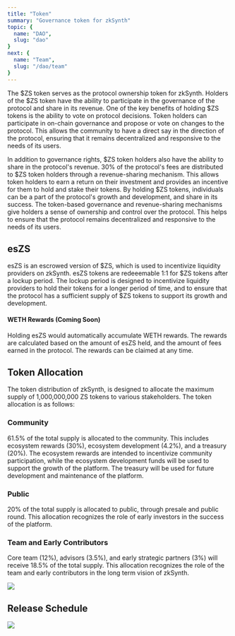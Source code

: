 ```yaml
---
title: "Token"
summary: "Governance token for zkSynth"
topic: {
  name: "DAO",
  slug: "dao"
}
next: {
  name: "Team",
  slug: "/dao/team"   
}
---
```


The $ZS token serves as the protocol ownership token for zkSynth. Holders of the $ZS token have the ability to participate in the governance of the protocol and share in its revenue.
One of the key benefits of holding $ZS tokens is the ability to vote on protocol decisions. Token holders can participate in on-chain governance and propose or vote on changes to the protocol. This allows the community to have a direct say in the direction of the protocol, ensuring that it remains decentralized and responsive to the needs of its users.

In addition to governance rights, $ZS token holders also have the ability to share in the protocol's revenue. 30% of the protocol's fees are distributed to $ZS token holders through a revenue-sharing mechanism. This allows token holders to earn a return on their investment and provides an incentive for them to hold and stake their tokens.
By holding $ZS tokens, individuals can be a part of the protocol's growth and development, and share in its success. The token-based governance and revenue-sharing mechanisms give holders a sense of ownership and control over the protocol. This helps to ensure that the protocol remains decentralized and responsive to the needs of its users.

## esZS 

esZS is an escrowed version of $ZS, which is used to incentivize liquidity providers on zkSynth. esZS tokens are redeeemable 1:1 for $ZS tokens after a lockup period. 
The lockup period is designed to incentivize liquidity providers to hold their tokens for a longer period of time, and to ensure that the protocol has a sufficient supply of $ZS tokens to support its growth and development.

#### WETH Rewards (Coming Soon)

Holding esZS would automatically accumulate WETH rewards. The rewards are calculated based on the amount of esZS held, and the amount of fees earned in the protocol. The rewards can be claimed at any time.

## Token Allocation

The token distribution of zkSynth, is designed to allocate the maximum supply of 1,000,000,000 ZS tokens to various stakeholders. The token allocation is as follows:

### Community

61.5% of the total supply is allocated to the community. This includes ecosystem rewards (30%), ecosystem development (4.2%), and a treasury (20%). The ecosystem rewards are intended to incentivize community participation, while the ecosystem development funds will be used to support the growth of the platform. The treasury will be used for future development and maintenance of the platform.

### Public

20% of the total supply is allocated to public, through presale and public round. This allocation recognizes the role of early investors in the success of the platform.

### Team and Early Contributors

Core team (12%), advisors (3.5%), and early strategic partners (3%) will receive 18.5% of the total supply. This allocation recognizes the role of the team and early contributors in the long term vision of zkSynth.

![](/images/ZS-token-allocation.png)

## Release Schedule

![](/images/ZS-release-schedule.png)